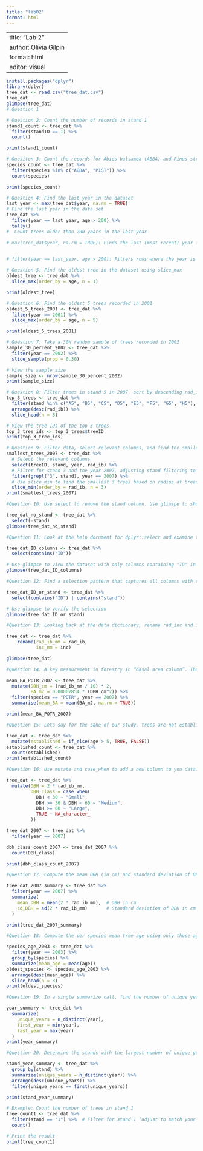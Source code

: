```yaml
---
title: "lab02"
format: html
---
```


---
title: "Lab 2"
author: Olivia Gilpin
format: html
editor: visual
---

```r
install.packages("dplyr")
library(dplyr)
tree_dat <- read.csv("tree_dat.csv")
tree_dat
glimpse(tree_dat)
# Question 1
```

```r
# Question 2: Count the number of records in stand 1
stand1_count <- tree_dat %>%
  filter(standID == 1) %>%
  count()

print(stand1_count)
```

```r
# Quesiton 3: Count the records for Abies balsamea (ABBA) and Pinus strobus (PIST)
species_count <- tree_dat %>%
  filter(species %in% c("ABBA", "PIST")) %>%
  count(species)

print(species_count)
```

```r
# Question 4: Find the last year in the dataset
last_year <- max(tree_dat$year, na.rm = TRUE)
# Find the last year in the data set
tree_dat %>%
  filter(year == last_year, age > 200) %>%
  tally()
#  Count trees older than 200 years in the last year

# max(tree_dat$year, na.rm = TRUE): Finds the last (most recent) year in the dataset
 

# filter(year == last_year, age > 200): Filters rows where the year is the last year and age is great than 200

```

```r
# Question 5: Find the oldest tree in the dataset using slice_max
oldest_tree <- tree_dat %>%
  slice_max(order_by = age, n = 1)

print(oldest_tree)
```

```r
# Question 6: Find the oldest 5 trees recorded in 2001
oldest_5_trees_2001 <- tree_dat %>%
  filter(year == 2001) %>%
  slice_max(order_by = age, n = 5)

print(oldest_5_trees_2001)
```

```r
# Question 7: Take a 30% random sample of trees recorded in 2002
sample_30_percent_2002 <- tree_dat %>%
  filter(year == 2002) %>%
  slice_sample(prop = 0.30)

# View the sample size
sample_size <- nrow(sample_30_percent_2002)
print(sample_size)
```

```r
# Question 8: Filter trees in stand 5 in 2007, sort by descending rad_ib, and get the top 3 trees
top_3_trees <- tree_dat %>%
  filter(stand %in% c("A5", "B5", "C5", "D5", "E5", "F5", "G5", "H5"), year == 2007) %>%
  arrange(desc(rad_ib)) %>%
  slice_head(n = 3)

# View the tree IDs of the top 3 trees
top_3_tree_ids <- top_3_trees$treeID
print(top_3_tree_ids)
```

```r
# Question 9: Filter data, select relevant columns, and find the smallest 3 trees in stand 3 in 2007
smallest_trees_2007 <- tree_dat %>%
  # Select the relevant columns
  select(treeID, stand, year, rad_ib) %>%
  # Filter for stand 3 and the year 2007, adjusting stand filtering to match your data format
  filter(grepl("3", stand), year == 2007) %>%
  # Use slice_min to find the smallest 3 trees based on radius at breast height
  slice_min(order_by = rad_ib, n = 3)
print(smallest_trees_2007)

```

```r
#Question 10: Use select to remove the stand column. Use glimspe to show the dataset.

tree_dat_no_stand <- tree_dat %>%
  select(-stand)
glimpse(tree_dat_no_stand)


```

```r
#Question 11: Look at the help document for dplyr::select and examine the “Overview of selection features”. Identify an option (there are multiple) that would help select all columns with the string “ID” in the name. Using glimpse to view the remaining dataset

tree_dat_ID_columns <- tree_dat %>%
  select(contains("ID"))

# Use glimpse to view the dataset with only columns containing "ID" in their name
glimpse(tree_dat_ID_columns)
```

```r
#Question 12: Find a selection pattern that captures all columns with either ‘ID’ or ‘stand’ in the name. Use glimpse to verify the selection.

tree_dat_ID_or_stand <- tree_dat %>%
  select(contains("ID") | contains("stand"))

# Use glimpse to verify the selection
glimpse(tree_dat_ID_or_stand)
```

```r
#Question 13: Looking back at the data dictionary, rename rad_inc and inc to include _[unit] in the name. Unlike earlier options, be sure that this renaming is permanent, and stays with your data.frame (e.g. <-). Use glimpse to view your new data.frame.

tree_dat <- tree_dat %>%
    rename(rad_ib_mm = rad_ib,  
           inc_mm = inc) 

glimpse(tree_dat)


```

```r
#Question 14: A key measurement in forestry in “basal area column”. The metric is computed with the formula:BA(m2) = 0.00007854⋅DBH^2 Where DBH is the diameter at breast height (cm). Use mutate to compute DBH in centimeters, and BA in m2 (HINT: Make sure rad_ib is in cm prior to computing the diameter!). What is the mean BA_m2 of the the species POTR in 2007?

mean_BA_POTR_2007 <- tree_dat %>%
  mutate(DBH_cm = (rad_ib_mm / 10) * 2,  
         BA_m2 = 0.00007854 * (DBH_cm^2)) %>%  
  filter(species == "POTR", year == 2007) %>%
  summarise(mean_BA = mean(BA_m2, na.rm = TRUE))

print(mean_BA_POTR_2007)

```

```r
#Question 15: Lets say for the sake of our study, trees are not established until they are 5 years of age. Use if_else to add a boolean column to our dataset called established that is TRUE if the age is greater then 5 and FALSE if less then or equal to five. Once added, use count (see ?count) to determine how many records are from estabilshed trees?

tree_dat <- tree_dat %>%
  mutate(established = if_else(age > 5, TRUE, FALSE))
established_count <- tree_dat %>%
  count(established)
print(established_count)
```

```r
#Question 16: Use mutate and case_when to add a new column to you data.frame that classifies each tree into the proper DBH_class. Once done, limit your dataset to the year 2007 and report the number of each class with count.

tree_dat <- tree_dat %>%
  mutate(DBH = 2 * rad_ib_mm,  
         DBH_class = case_when(
           DBH < 30 ~ "Small",
           DBH >= 30 & DBH < 60 ~ "Medium",
           DBH >= 60 ~ "Large",
           TRUE ~ NA_character_
         ))

tree_dat_2007 <- tree_dat %>%
  filter(year == 2007)

dbh_class_count_2007 <- tree_dat_2007 %>%
  count(DBH_class)

print(dbh_class_count_2007)
```

```r
#Question 17: Compute the mean DBH (in cm) and standard deviation of DBH (in cm) for all trees in 2007. Explain the values you found and their statistical meaning.

tree_dat_2007_summary <- tree_dat %>%
  filter(year == 2007) %>%
  summarize(
    mean_DBH = mean(2 * rad_ib_mm),  # DBH in cm
    sd_DBH = sd(2 * rad_ib_mm)       # Standard deviation of DBH in cm
  )

print(tree_dat_2007_summary)
```

```r
#Question 18: Compute the per species mean tree age using only those ages recorded in 2003. Identify the three species with the oldest mean age.

species_age_2003 <- tree_dat %>%
  filter(year == 2003) %>%         
  group_by(species) %>%            
  summarize(mean_age = mean(age))  
oldest_species <- species_age_2003 %>%
  arrange(desc(mean_age)) %>%      
  slice_head(n = 3)                
print(oldest_species)
```

```r
#Question 19: In a single summarize call, find the number of unique years with records in the data set along with the first and last year recorded?

year_summary <- tree_dat %>%
  summarize(
    unique_years = n_distinct(year),  
    first_year = min(year),           
    last_year = max(year)             
  )
print(year_summary)

```

```r
#Question 20: Determine the stands with the largest number of unique years recorded. Report all stands with largest (or tied with the largest) temporal record.

stand_year_summary <- tree_dat %>%
  group_by(stand) %>%                  
  summarize(unique_years = n_distinct(year)) %>%  
  arrange(desc(unique_years)) %>%      
  filter(unique_years == first(unique_years))  

print(stand_year_summary)
```

```r
# Example: Count the number of trees in stand 1
tree_count1 <- tree_dat %>%
  filter(stand == "1") %>%  # Filter for stand 1 (adjust to match your dataset values)
  count()

# Print the result
print(tree_count1)
```
